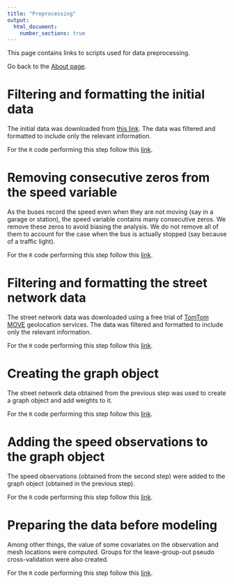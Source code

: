 ```yaml
---
title: "Preprocessing"
output:
  html_document:
    number_sections: true
---
```


This page contains links to scripts used for data preprocessing.

Go back to the [About page](about.html).

# Filtering and formatting the initial data

The initial data was downloaded from [this link](https://data.sfgov.org/Transportation/SFMTA-Transit-Vehicle-Location-History-Current-Yea/x344-v6h6/explore/query/SELECT%0A%20%20%60vehicle_position_date_time%60%2C%0A%20%20%60vehicle_id%60%2C%0A%20%20%60loc_x%60%2C%0A%20%20%60loc_y%60%2C%0A%20%20%60heading%60%2C%0A%20%20%60average_speed%60%0AWHERE%0A%20%20%60vehicle_position_date_time%60%0A%20%20%20%20BETWEEN%20%222021-01-01T15%3A18%3A52%22%20%3A%3A%20floating_timestamp%0A%20%20%20%20AND%20%222021-01-31T15%3A18%3A52%22%20%3A%3A%20floating_timestamp%0AORDER%20BY%20%60vehicle_position_date_time%60%20DESC%20NULL%20FIRST/page/filter). The data was filtered and formatted to include only the relevant information.

For the $\texttt{R}$ code performing this step follow this [link](preprocessing/pp1.html).

# Removing consecutive zeros from the speed variable

As the buses record the speed even when they are not moving (say in a garage or station), the speed variable contains many consecutive zeros. We remove these zeros to avoid biasing the analysis. We do not remove all of them to account for the case when the bus is actually stopped (say because of a traffic light).

For the $\texttt{R}$ code performing this step follow this [link](preprocessing/pp2.html).

# Filtering and formatting the street network data

The street network data was downloaded using a free trial of [TomTom MOVE](https://www.tomtom.com/products/tomtom-move/) geolocation services. The data was filtered and formatted to include only the relevant information.

For the $\texttt{R}$ code performing this step follow this [link](preprocessing/pp3.html).

# Creating the graph object

The street network data obtained from the previous step was used to create a graph object and add weights to it.

For the $\texttt{R}$ code performing this step follow this [link](preprocessing/pp4.html).

# Adding the speed observations to the graph object

The speed observations (obtained from the second step) were added to the graph object (obtained in the previous step).

For the $\texttt{R}$ code performing this step follow this [link](preprocessing/pp5.html).

# Preparing the data before modeling

Among other things, the value of some covariates on the observation and mesh locations were computed. Groups for the leave-group-out pseudo cross-validation were also created.

For the $\texttt{R}$ code performing this step follow this [link](preprocessing/pp6.html).